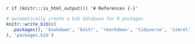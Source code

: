 `r if (knitr:::is_html_output()) '# References {-}'`
<!-- # References {-} -->

```r
# automatically create a bib database for R packages
knitr::write_bib(c(
  .packages(), 'bookdown', 'knitr', 'rmarkdown', 'tidyverse', 'simrel'
), 'packages.bib')
```

<div id="refs"></div>

